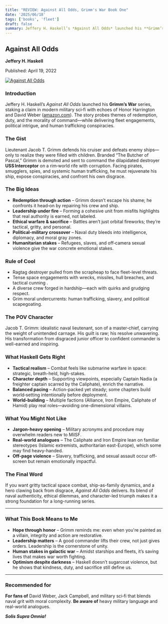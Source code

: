 ```yaml
---
title: "REVIEW: Against All Odds, Grimm's War Book One"
date: '2025/06/18'
tags: ['books', 'fleet']
draft: false
summary: Jeffery H. Haskell’s *Against All Odds* launched his **Grimm’s War** series, staking a claim in modern military sci‑fi with echoes of Honor Harrington and David Weber ([amazon.com][1]). The story probes themes of redemption, duty, and the morality of command—while delivering fleet engagements, political intrigue, and human trafficking conspiracies.
---
```


## Against All Odds

**Jeffery H. Haskell**

Published: April 19, 2022

[![Against All Odds](/static/images/covers/against-all-odds.jpg)](https://amzn.to/3Tw5rry)

### Introduction

Jeffery H. Haskell’s _Against All Odds_ launched his **Grimm’s War** series, staking a claim in modern military sci‑fi with echoes of Honor Harrington and David Weber ([amazon.com][1]). The story probes themes of redemption, duty, and the morality of command—while delivering fleet engagements, political intrigue, and human trafficking conspiracies.

### The Gist

Lieutenant Jacob T. Grimm defends his cruiser and defeats enemy ships—only to realize they were filled with children. Branded “The Butcher of Pascal,” Grimm is demoted and sent to command the dilapidated destroyer **USS Interceptor** on a rim‑world rife with corruption. Facing pirates, smugglers, spies, and systemic human trafficking, he must rejuvenate his ship, expose conspiracies, and confront his own disgrace.

### The Big Ideas

- **Redemption through action** – Grimm doesn’t escape his shame; he confronts it head‑on by repairing his crew and ship.
- **Leadership under fire** – Forming a cohesive unit from misfits highlights that real authority is earned, not labeled.
- **Ethical warfare & sacrifice** – Battles aren’t just orbital fireworks; they’re tactical, gritty, and personal.
- **Political-military crossover** – Naval duty bleeds into intelligence, diplomacy, and moral gray zones.
- **Humanitarian stakes** – Refugees, slaves, and off‑camera sexual violence give the war concrete emotional stakes.

### Rule of Cool

- Ragtag destroyer pulled from the scrapheap to face fleet-level threats.
- Tense space engagements with wrecks, missiles, hull breaches, and tactical cunning .
- A diverse crew forged in hardship—each with quirks and grudging respect.
- Grim moral undercurrents: human trafficking, slavery, and political scapegoating.

### The POV Character

Jacob T. Grimm: idealistic naval lieutenant, son of a master‑chief, carrying the weight of unintended carnage. His guilt is raw; his resolve unwavering. His transformation from disgraced junior officer to confident commander is well-earned and inspiring.

### What Haskell Gets Right

- **Tactical realism** – Combat feels like submarine warfare in space: strategic, breath-held, high-stakes.
- **Character depth** – Supporting viewpoints, especially Captain Nadia (a freighter captain scarred by the Caliphate), enrich the narrative.
- **Balanced pacing** – Action-packed yet steady; some chapters build world‑setting intentionally before deployment.
- **World-building** – Multiple factions (Alliance, Iron Empire, Caliphate of Hamid) play real roles—avoiding one-dimensional villains.

### What You Might Not Like

- **Jargon-heavy opening** – Military acronyms and procedure may overwhelm readers new to MilSF.
- **Real-world analogues** – The Caliphate and Iron Empire lean on familiar stereotypes (Islamic extremists, authoritarian east-Europe), which some may find heavy-handed.
- **Off-page violence** – Slavery, trafficking, and sexual assault occur off-screen but remain emotionally impactful.

### The Final Word

If you want gritty tactical space combat, ship-as-family dynamics, and a hero clawing back from disgrace, _Against All Odds_ delivers. Its blend of naval authenticity, ethical dilemmas, and character-led triumph makes it a strong foundation for a long-running series.

---

### What This Book Means to Me

- **Hope through honor** – Grimm reminds me: even when you're painted as a villain, integrity and action are restorative.
- **Leadership matters** – A good commander lifts their crew, not just gives orders. Leadership is the cornerstone of unity.
- **Human stakes in galactic war** – Amidst starships and fleets, it’s saving lives that makes war worth fighting.
- **Optimism despite darkness** – Haskell doesn’t sugarcoat violence, but he shows that kindness, duty, and sacrifice still define us.

---

### Recommended for

**For fans of** David Weber, Jack Campbell, and military sci‑fi that blends naval grit with moral complexity.
**Be aware of** heavy military language and real-world analogues.

**_Solis Supra Omnia!_**

[1]: https://amzn.to/44m3Laq "Against All Odds: A Military Sci-Fi Series (Grimm's War Book 1) eBook"
